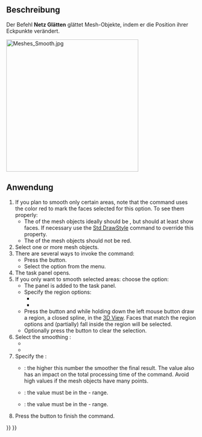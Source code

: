 <languages/>

{{Docnav/de
|[[Mesh_SegmentationBestFit/de| SegmentierungBestePassform]]
|[[Mesh_Decimating/de|Dezimieren]]
|[[Mesh_Workbench/de|Mesh]]
|IconL=Mesh_SegmentationBestFit.svg
|IconR=Mesh_Decimating.svg
|IconC=Workbench_Mesh.svg
}}

{{GuiCommand/de
|Name=Mesh Smoothing
|Name/de=Mesh Glätten
|MenuLocation=Netze → Glätten
|Workbenches=[[Mesh_Workbench/de|Mesh]]
}}

<span id="Description"></span>
==Beschreibung==

Der Befehl '''Netz Glätten''' glättet Mesh-Objekte, indem er die Position ihrer Eckpunkte verändert.

[[Image:Meshes_Smooth.jpg|350px]]
{{Caption|Das Aufgabenfenster „Glätten“ nach Auswahl der Option „Nur Auswahl“}}

<span id="Usage"></span>
==Anwendung==

# If you plan to smooth only certain areas, note that the command uses the color red to mark the faces selected for this option. To see them properly:
#* The {{PropertyView|Display Mode}} of the mesh objects ideally should be {{Value|Flat Lines}}, but should at least show faces. If necessary use the [[Std_DrawStyle|Std DrawStyle]] command to override this property.
#* The {{PropertyView|Shape Color}} of the mesh objects should not be red.
# Select one or more mesh objects.
# There are several ways to invoke the command:
#* Press the {{Button|[[Image:Mesh_Smoothing.svg|16px]] [[Mesh_Smoothing|Smooth]]}} button.
#* Select the {{MenuCommand|Meshes → [[Image:Mesh_Smoothing.svg|16px]] Smooth}} option from the menu.
# The {{MenuCommand|Smoothing}} task panel opens.
# If you only want to smooth selected areas: choose the {{MenuCommand|Only selection}} option:
#* The {{MenuCommand|Selection}} panel is added to the task panel.
#* Specify the region options:
#** {{MenuCommand|Respect only visible triangles}}
#** {{MenuCommand|Respect only triangles with normals facing screen}}
#* Press the {{Button|Add}} button and while holding down the left mouse button draw a region, a closed spline, in the [[3D_View|3D View]]. Faces that match the region options and (partially) fall inside the region will be selected.
#* Optionally press the {{Button|Clear}} button to clear the selection.
# Select the smoothing {{MenuCommand|Method}}:
#* {{MenuCommand|Taubin}}
#* {{MenuCommand|Laplace}}
# Specify the {{MenuCommand|Parameters}}:
#* {{MenuCommand|Iterations}}: the higher this number the smoother the final result. The value also has an impact on the total processing time of the command. Avoid high values if the mesh objects have many points.
#* {{MenuCommand|λ}}: the value must be in the {{Value|0}} - {{Value|1}} range.
#* {{MenuCommand|μ}}: the value must be in the {{Value|0}} - {{Value|1}} range.
# Press the {{Button|OK}} button to finish the command.


{{Docnav/de
|[[Mesh_SegmentationBestFit/de| SegmentierungBestePassform]]
|[[Mesh_Decimating/de|Dezimieren]]
|[[Mesh_Workbench/de|Mesh]]
|IconL=Mesh_SegmentationBestFit.svg
|IconR=Mesh_Decimating.svg
|IconC=Workbench_Mesh.svg
}}

{{Mesh Tools navi{{#translation:}}}}
{{Userdocnavi{{#translation:}}}}
{{clear}}